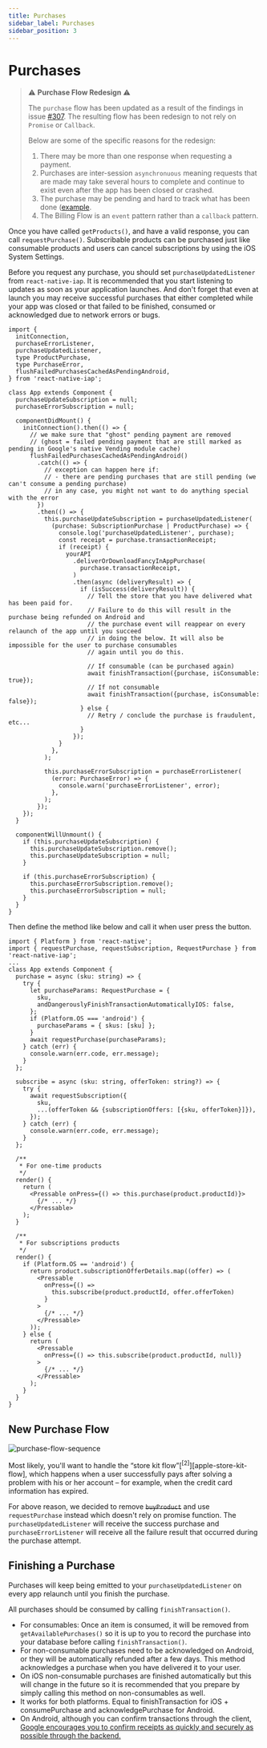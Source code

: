 ```yaml
---
title: Purchases
sidebar_label: Purchases
sidebar_position: 3
---
```



<AdFitTopFixed />

# Purchases

> :warning: **Purchase Flow Redesign** :warning:
>
> The `purchase` flow has been updated as a result of the findings in issue [#307](https://github.com/hyochan/react-native-iap/issues/307).
> The resulting flow has been redesign to not rely on `Promise` or `Callback`.
>
> Below are some of the specific reasons for the redesign:
>
> 1. There may be more than one response when requesting a payment.
> 2. Purchases are inter-session `asynchronuous` meaning requests that are made may take several hours to complete and continue to exist even after the app has been closed or crashed.
> 3. The purchase may be pending and hard to track what has been done ([example](https://github.com/hyochan/react-native-iap/issues/307).
> 4. The Billing Flow is an `event` pattern rather than a `callback` pattern.

Once you have called `getProducts()`, and have a valid response, you can call `requestPurchase()`. Subscribable products can be purchased just like consumable products and users can cancel subscriptions by using the iOS System Settings.

Before you request any purchase, you should set `purchaseUpdatedListener` from `react-native-iap`. It is recommended that you start listening to updates as soon as your application launches. And don't forget that even at launch you may receive successful purchases that either completed while your app was closed or that failed to be finished, consumed or acknowledged due to network errors or bugs.

```tsx
import {
  initConnection,
  purchaseErrorListener,
  purchaseUpdatedListener,
  type ProductPurchase,
  type PurchaseError,
  flushFailedPurchasesCachedAsPendingAndroid,
} from 'react-native-iap';

class App extends Component {
  purchaseUpdateSubscription = null;
  purchaseErrorSubscription = null;

  componentDidMount() {
    initConnection().then(() => {
      // we make sure that "ghost" pending payment are removed
      // (ghost = failed pending payment that are still marked as pending in Google's native Vending module cache)
      flushFailedPurchasesCachedAsPendingAndroid()
        .catch(() => {
          // exception can happen here if:
          // - there are pending purchases that are still pending (we can't consume a pending purchase)
          // in any case, you might not want to do anything special with the error
        })
        .then(() => {
          this.purchaseUpdateSubscription = purchaseUpdatedListener(
            (purchase: SubscriptionPurchase | ProductPurchase) => {
              console.log('purchaseUpdatedListener', purchase);
              const receipt = purchase.transactionReceipt;
              if (receipt) {
                yourAPI
                  .deliverOrDownloadFancyInAppPurchase(
                    purchase.transactionReceipt,
                  )
                  .then(async (deliveryResult) => {
                    if (isSuccess(deliveryResult)) {
                      // Tell the store that you have delivered what has been paid for.
                      // Failure to do this will result in the purchase being refunded on Android and
                      // the purchase event will reappear on every relaunch of the app until you succeed
                      // in doing the below. It will also be impossible for the user to purchase consumables
                      // again until you do this.

                      // If consumable (can be purchased again)
                      await finishTransaction({purchase, isConsumable: true});
                      // If not consumable
                      await finishTransaction({purchase, isConsumable: false});
                    } else {
                      // Retry / conclude the purchase is fraudulent, etc...
                    }
                  });
              }
            },
          );

          this.purchaseErrorSubscription = purchaseErrorListener(
            (error: PurchaseError) => {
              console.warn('purchaseErrorListener', error);
            },
          );
        });
    });
  }

  componentWillUnmount() {
    if (this.purchaseUpdateSubscription) {
      this.purchaseUpdateSubscription.remove();
      this.purchaseUpdateSubscription = null;
    }

    if (this.purchaseErrorSubscription) {
      this.purchaseErrorSubscription.remove();
      this.purchaseErrorSubscription = null;
    }
  }
}
```

Then define the method like below and call it when user press the button.

```tsx
import { Platform } from 'react-native';
import { requestPurchase, requestSubscription, RequestPurchase } from 'react-native-iap';
...
class App extends Component {
  purchase = async (sku: string) => {
    try {
      let purchaseParams: RequestPurchase = {
        sku,
        andDangerouslyFinishTransactionAutomaticallyIOS: false,
      };
      if (Platform.OS === 'android') {
        purchaseParams = { skus: [sku] };
      }
      await requestPurchase(purchaseParams);
    } catch (err) {
      console.warn(err.code, err.message);
    }
  };

  subscribe = async (sku: string, offerToken: string?) => {
    try {
      await requestSubscription({
        sku,
        ...(offerToken && {subscriptionOffers: [{sku, offerToken}]}),
      });
    } catch (err) {
      console.warn(err.code, err.message);
    }
  };

  /**
   * For one-time products
   */
  render() {
    return (
      <Pressable onPress={() => this.purchase(product.productId)}>
        {/* ... */}
      </Pressable>
    );
  }

  /**
   * For subscriptions products
   */
  render() {
    if (Platform.OS == 'android') {
      return product.subscriptionOfferDetails.map((offer) => (
        <Pressable
          onPress={() =>
            this.subscribe(product.productId, offer.offerToken)
          }
        >
          {/* ... */}
        </Pressable>
      ));
    } else {
      return (
        <Pressable
          onPress={() => this.subscribe(product.productId, null)}
        >
          {/* ... */}
        </Pressable>
      );
    }
  }
}
```

## New Purchase Flow

![purchase-flow-sequence](../../static/img/react-native-iapv3.svg)

Most likely, you'll want to handle the “store kit flow”[<sup>\[2\]</sup>][apple-store-kit-flow],
which happens when a user successfully pays after solving a problem with his or her account – for example, when the credit card information has expired.

For above reason, we decided to remove ~~`buyProduct`~~ and use `requestPurchase` instead which doesn't rely on promise function. The `purchaseUpdatedListener` will receive the success purchase and `purchaseErrorListener` will receive all the failure result that occurred during the purchase attempt.

## Finishing a Purchase

Purchases will keep being emitted to your `purchaseUpdatedListener` on every app relaunch until you finish the purchase.

All purchases should be consumed by calling `finishTransaction()`.

- For consumables: Once an item is consumed, it will be removed from `getAvailablePurchases()` so it is up to you to record the purchase into your database before calling `finishTransaction()`.
- For non-consumable purchases need to be acknowledged on Android, or they will be automatically refunded after a few days. This method acknowledges a purchase when you have delivered it to your user.
- On iOS non-consumable purchases are finished automatically but this will change in the future so it is recommended that you prepare by simply calling this method on non-consumables as well.
- It works for both platforms. Equal to finishTransaction for iOS + consumePurchase and acknowledgePurchase for Android.
- On Android, although you can confirm transactions through the client, [Google encourages you to confirm receipts as quickly and securely as possible through the backend.](https://developer.android.com/google/play/billing/integrate#subscriptions)
